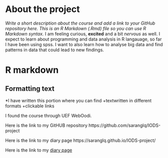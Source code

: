 
# About the project

*Write a short description about the course and add a link to your GitHub repository here. This is an R Markdown (.Rmd) file so you can use R Markdown syntax.*
I am feeling curious, **excited** and a bit *nervous* as well. I expect to learn about programming and data analysis in R langauage, so far I have been using spss. I want to also learn how to analyse big data and find patterns in data that could lead to new findings.

# R markdown
## Formatting text

*I have written this portion where you can find
 +textwritten in different formats
 +clickable links

I found the course through UEF WebOodi.

Here is the link to my GitHUB repository
https://github.com/saranglq/IODS-project

Here is the link to my diary page
https://saranglq.github.io/IODS-project/

Here is the link to my [diary page](https://saranglq.github.io/IODS-project/)
